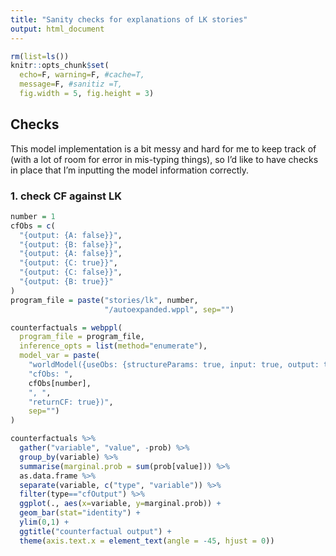 ```yaml
---
title: "Sanity checks for explanations of LK stories"
output: html_document
---
```


```r
rm(list=ls())
knitr::opts_chunk$set(
  echo=F, warning=F, #cache=T, 
  message=F, #sanitiz =T, 
  fig.width = 5, fig.height = 3)
```

## Checks

This model implementation is a bit messy and hard for me to keep track of (with a lot of room for error in mis-typing things), so I'd like to have checks in place that I'm inputting the model information correctly.

### 1. check CF against LK

```r
number = 1
cfObs = c(
  "{output: {A: false}}",
  "{output: {B: false}}",
  "{output: {A: false}}",
  "{output: {C: true}}",
  "{output: {C: false}}",
  "{output: {B: true}}"
)
program_file = paste("stories/lk", number,
                     "/autoexpanded.wppl", sep="")

counterfactuals = webppl(
  program_file = program_file,
  inference_opts = list(method="enumerate"),
  model_var = paste(
    "worldModel({useObs: {structureParams: true, input: true, output: true}, ",
    "cfObs: ",
    cfObs[number],
    ", ",
    "returnCF: true})",
    sep="")
)

counterfactuals %>%
  gather("variable", "value", -prob) %>%
  group_by(variable) %>%
  summarise(marginal.prob = sum(prob[value])) %>%
  as.data.frame %>%
  separate(variable, c("type", "variable")) %>%
  filter(type=="cfOutput") %>%
  ggplot(., aes(x=variable, y=marginal.prob)) +
  geom_bar(stat="identity") +
  ylim(0,1) +
  ggtitle("counterfactual output") +
  theme(axis.text.x = element_text(angle = -45, hjust = 0))
```

